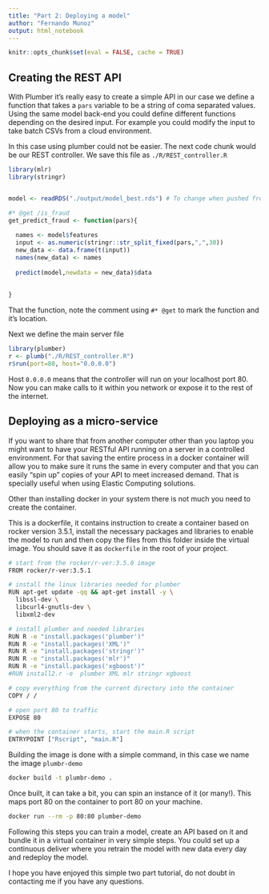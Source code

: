 ```yaml
---
title: "Part 2: Deploying a model"
author: "Fernando Munoz"
output: html_notebook
---
```


```r
knitr::opts_chunk$set(eval = FALSE, cache = TRUE)
```

## Creating the REST API

With Plumber it's really easy to create a simple API in our case we define a function that takes a `pars` variable to be a string of coma separated values. Using the same model back-end you could define different functions depending on the desired input. For example you could modify the input to take batch CSVs from a cloud environment. 

In this case using plumber could not be easier. The next code chunk would be our REST controller. We save this file as `./R/REST_controller.R`

```r
library(mlr)
library(stringr)


model <- readRDS("./output/model_best.rds") # To change when pushed from other machine

#* @get /is_fraud
get_predict_fraud <- function(pars){
  
  names <- model$features
  input <- as.numeric(stringr::str_split_fixed(pars,",",30))
  new_data <- data.frame(t(input))
  names(new_data) <- names
  
  predict(model,newdata = new_data)$data
  
  
}
```

That the function, note the comment using `#* @get` to mark the function and it's location.

Next we define the main server file

```r
library(plumber)
r <- plumb("./R/REST_controller.R")
r$run(port=80, host="0.0.0.0")
```

Host `0.0.0.0` means that the controller will run on your localhost port 80. Now you can make calls to it within you network or expose it to the rest of the internet. 

## Deploying as a micro-service

If you want to share that from another computer other than you laptop you might want to have your RESTful API running on a server in a controlled environment. For that saving the entire process in a docker container will allow you to make sure it runs the same in every computer and that you can easily "spin up" copies of your API to meet increased demand. That is specially useful when using Elastic Computing solutions.

Other than installing docker in your system there is not much you need to create the container.

This is a dockerfile, it contains instruction to create a container based on rocker version 3.5.1, install the necessary packages and libraries to enable the model to run and then copy the files from this folder inside the virtual image. You should save it as `dockerfile` in the root of your project.

```bash
# start from the rocker/r-ver:3.5.0 image
FROM rocker/r-ver:3.5.1

# install the linux libraries needed for plumber
RUN apt-get update -qq && apt-get install -y \
  libssl-dev \
  libcurl4-gnutls-dev \
  libxml2-dev

# install plumber and needed libraries
RUN R -e "install.packages('plumber')"
RUN R -e "install.packages('XML')"
RUN R -e "install.packages('stringr')"
RUN R -e "install.packages('mlr')"
RUN R -e "install.packages('xgboost')"
#RUN install2.r -e  plumber XML mlr stringr xgboost

# copy everything from the current directory into the container
COPY / /

# open port 80 to traffic
EXPOSE 80

# when the container starts, start the main.R script
ENTRYPOINT ["Rscript", "main.R"]
```

Building the image is done with a simple command,  in this case we name the image `plumbr-demo`

```bash
docker build -t plumbr-demo . 
```


Once built, it can take a bit, you can spin an instance of it (or many!). This maps port 80 on the container to port 80 on your machine.

```bash
docker run --rm -p 80:80 plumber-demo
```

Following this steps you can train a model, create an API based on it and bundle it in a virtual container in very simple steps. You could set up a continuous deliver where you retrain the model with new data every day and redeploy the model.


I hope you have enjoyed this simple two part tutorial, do not doubt in contacting me if you have any questions.